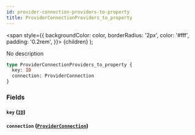 ```yaml
---
id: provider-connection-providers-to-property
title: ProviderConnectionProviders_to_property
---
```


<span
style={{
      backgroundColor: color,
      borderRadius: '2px',
      color: '#fff',
      padding: '0.2rem',
    }}>
{children}
</span>
);

No description

```graphql
type ProviderConnectionProviders_to_property {
  key: ID
  connection: ProviderConnection
}
```

### Fields

#### `key` ([`ID`](/v1/scalars/id))

#### `connection` ([`ProviderConnection`](/v1/objects/provider-connection))
